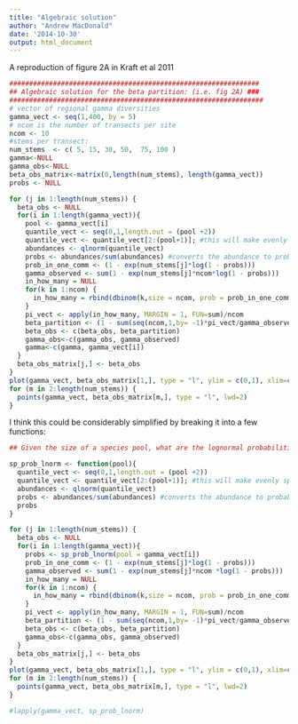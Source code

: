 ```yaml
---
title: "Algebraic solution"
author: "Andrew MacDonald"
date: '2014-10-30'
output: html_document
---
```


A reproduction of figure 2A in Kraft et al 2011

```r
###############################################################
## Algebraic solution for the beta partition: (i.e. fig 2A) ###
################################################################
# vector of regional gamma diversities
gamma_vect <- seq(1,400, by = 5)
# ncom is the number of transects per site
ncom <- 10
#stems per transect:
num_stems  <- c( 5, 15, 30, 50,  75, 100 )
gamma<-NULL
gamma_obs<-NULL
beta_obs_matrix<-matrix(0,length(num_stems), length(gamma_vect))
probs <- NULL
```

```r
for (j in 1:length(num_stems)) {
  beta_obs <- NULL
  for(i in 1:length(gamma_vect)){
    pool <- gamma_vect[i]
    quantile_vect <- seq(0,1,length.out = (pool +2))
    quantile_vect <- quantile_vect[2:(pool+1)]; #this will make evenly spaced draws from the lognormal species abundance distribution
    abundances <- qlnorm(quantile_vect)
    probs <- abundances/sum(abundances) #converts the abundance to probabilities
    prob_in_one_comm <- (1 - exp(num_stems[j]*log(1 - probs)))
    gamma_observed <- sum(1 - exp(num_stems[j]*ncom*log(1 - probs)))
    in_how_many = NULL
    for(k in 1:ncom) {
      in_how_many = rbind(dbinom(k,size = ncom, prob = prob_in_one_comm), in_how_many)
    }
    pi_vect <- apply(in_how_many, MARGIN = 1, FUN=sum)/ncom
    beta_partition <- (1 - sum(seq(ncom,1,by= -1)*pi_vect/gamma_observed))
    beta_obs <- c(beta_obs, beta_partition)
    gamma_obs<-c(gamma_obs, gamma_observed)
    gamma<-c(gamma, gamma_vect[i])
  }
  beta_obs_matrix[j,] <- beta_obs
}
plot(gamma_vect, beta_obs_matrix[1,], type = "l", ylim = c(0,1), xlim=c(0,300),xlab=expression(gamma-diversity), ylab=expression(beta -diversity), cex.lab=1.5, lwd=2, main="Algebraic solution")
for (m in 2:length(num_stems)) {
  points(gamma_vect, beta_obs_matrix[m,], type = "l", lwd=2)
}
```


I think this could be considerably simplified by breaking it into a few functions:

```r
## Given the size of a species pool, what are the lognormal probabilities of each species?

sp_prob_lnorm <- function(pool){
  quantile_vect <- seq(0,1,length.out = (pool +2))
  quantile_vect <- quantile_vect[2:(pool+1)]; #this will make evenly spaced draws from the lognormal species abundance distribution
  abundances <- qlnorm(quantile_vect)
  probs <- abundances/sum(abundances) #converts the abundance to probabilities
  probs
}
```


```r
for (j in 1:length(num_stems)) {
  beta_obs <- NULL
  for(i in 1:length(gamma_vect)){
    probs <- sp_prob_lnorm(pool = gamma_vect[i])
    prob_in_one_comm <- (1 - exp(num_stems[j]*log(1 - probs)))
    gamma_observed <- sum(1 - exp(num_stems[j]*ncom *log(1 - probs)))
    in_how_many = NULL
    for(k in 1:ncom) {
      in_how_many = rbind(dbinom(k,size = ncom, prob = prob_in_one_comm), in_how_many)
    }
    pi_vect <- apply(in_how_many, MARGIN = 1, FUN=sum)/ncom
    beta_partition <- (1 - sum(seq(ncom,1,by= -1)*pi_vect/gamma_observed))
    beta_obs <- c(beta_obs, beta_partition)
    gamma_obs<-c(gamma_obs, gamma_observed)
  }
  beta_obs_matrix[j,] <- beta_obs
}
plot(gamma_vect, beta_obs_matrix[1,], type = "l", ylim = c(0,1), xlim=c(0,300),xlab=expression(gamma-diversity), ylab=expression(beta -diversity), cex.lab=1.5, lwd=2, main="Algebraic solution")
for (m in 2:length(num_stems)) {
  points(gamma_vect, beta_obs_matrix[m,], type = "l", lwd=2)
}
```

```r
#lapply(gamma_vect, sp_prob_lnorm)
```

